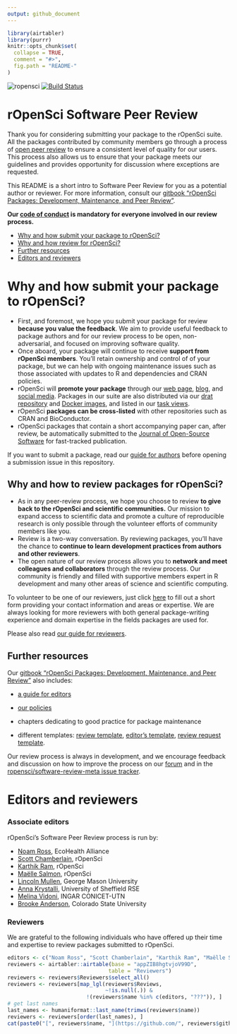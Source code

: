 ```yaml
---
output: github_document
---
```



```r
library(airtabler)
library(purrr)
knitr::opts_chunk$set(
  collapse = TRUE,
  comment = "#>",
  fig.path = "README-"
)
```

![ropensci](icon_lettering_color.png)
[![Build Status](https://travis-ci.org/ropensci/software-review.svg?branch=master)](https://travis-ci.org/ropensci/software-review)

# rOpenSci Software Peer Review

<!-- README.md is generated from README.Rmd. Please edit that file -->

Thank you for considering submitting your package to the rOpenSci suite. All
the packages contributed by community members go through a process of [open peer review](https://ropensci.org/blog/2017/09/01/nf-softwarereview/) to ensure a consistent level of quality for our users. This process also allows us to ensure that your package meets our guidelines and provides opportunity for discussion where exceptions are requested. 

This README is a short intro to Software Peer Review  for you as a potential author or reviewer. For more information, consult our [gitbook "rOpenSci Packages: Development, Maintenance, and Peer Review"](https://ropensci.github.io/dev_guide/).

**Our [code of conduct](https://ropensci.github.io/dev_guide/policies.html#code-of-conduct) is mandatory for everyone involved in our review process.**

* [Why and how submit your package to rOpenSci?](#why-submit)
* [Why and how review for rOpenSci?](#why-review)
* [Further resources](#further)
* [Editors and reviewers](#editors)

# <a href="#why-submit" name="why-submit"></a>Why and how submit your package to rOpenSci?

-   First, and foremost, we hope you submit your package for review **because you
    value the feedback**.  We aim to provide useful feedback to package authors
    and for our review process to be open, non-adversarial, and focused on
    improving software quality.
-   Once aboard, your package will continue to receive **support from rOpenSci
    members**.  You'll retain ownership  and control of of your package, but we
    can help with ongoing maintenance issues such as those associated with
    updates to R and dependencies and CRAN policies.
-   rOpenSci will **promote your package** through our [web
    page](https://ropensci.org/packages/), [blog](https://ropensci.org/blog/),
    and [social media](https://twitter.com/ropensci).  Packages in our suite
    are also distributed via our [drat repository](http://packages.ropensci.org/)
    and [Docker images](https://hub.docker.com/r/rocker/ropensci/), and listed
    in our [task views](https://github.com/search?utf8=%E2%9C%93&q=user%3Aropensci+%22task+view%22&type=Repositories&ref=searchresults).
-   rOpenSci **packages can be cross-listed** with other repositories such as CRAN
    and BioConductor.
-   rOpenSci packages that contain a short accompanying paper can, after review,
    be automatically submitted to the
    [Journal of Open-Source Software](http://joss.theoj.org/) for fast-tracked
    publication.
    
If you want to submit a package, read our [guide for authors](https://ropensci.github.io/dev_guide/guide-for-authors.html) before opening a submission issue in this repository.

## <a href="#why-review" name="why-review"></a>Why and how to review packages for rOpenSci?

-   As in any peer-review process, we hope you choose to review **to give back
    to the rOpenSci and scientific communities.**  Our mission to expand
    access to scientific data and promote a culture of reproducible research
    is only possible through the volunteer efforts of community members like you.
-   Review is a two-way conversation. By reviewing packages, you'll have the
    chance to **continue to learn development practices from authors and
    other reviewers**.
-   The open nature of our review process allows you to **network and meet
    colleagues and collaborators** through the review process.  Our community
    is friendly and filled with supportive members expert in R development and
    many other areas of science and scientific computing.


To volunteer to be one of our reviewers, just click [here](https://ropensci.org/onboarding/) to fill out a short form providing your contact information and areas or expertise. We are always looking for more reviewers with both general package-writing experience and domain expertise in the fields packages are used for.

Please also read [our guide for reviewers](https://ropensci.github.io/dev_guide/reviewerguide.html).

## <a href="#further" name="further"></a>Further resources

Our [gitbook "rOpenSci Packages: Development, Maintenance, and Peer Review"](https://ropensci.github.io/dev_guide/) also includes:

* [a guide for editors](https://ropensci.github.io/dev_guide/editorguide.html)

* [our policies](https://ropensci.github.io/dev_guide/policies.html)

* chapters dedicating to good practice for package maintenance

* different templates: [review template](https://ropensci.github.io/dev_guide/reviewtemplate.html), [editor's template](https://ropensci.github.io/dev_guide/editortemplate.html), [review request template](https://ropensci.github.io/dev_guide/reviewrequesttemplate.html).

Our review process is always in development, and we encourage feedback and discussion
on how to improve the process on our [forum](https://discuss.ropensci.org/) and in the [ropensci/software-review-meta issue tracker](https://github.com/ropensci/software-review-meta/issues).

# <a href="#editors" name="editors"></a> Editors and reviewers

### Associate editors

rOpenSci's Software Peer Review process is run by:

* [Noam Ross](https://github.com/noamross), EcoHealth Alliance
* [Scott Chamberlain](https://github.com/sckott), rOpenSci
* [Karthik Ram](https://github.com/karthik), rOpenSci
* [Maëlle Salmon](https://github.com/maelle), rOpenSci
* [Lincoln Mullen](https://github.com/lmullen), George Mason University
* [Anna Krystalli](https://github.com/annakrystalli), University of Sheffield RSE
* [Melina Vidoni](https://github.com/melvidoni), INGAR CONICET-UTN
* [Brooke Anderson](https://github.com/geanders), Colorado State University

### Reviewers

We are grateful to the following individuals who have offered up their time and expertise to review packages submitted to rOpenSci.

```r
editors <- c("Noam Ross", "Scott Chamberlain", "Karthik Ram", "Maëlle Salmon", "Brooke Anderson", "Melina Vidoni")
reviewers <- airtabler::airtable(base = "appZIB8hgtvjoV99D", 
                                table = "Reviewers")
reviewers <- reviewers$Reviewers$select_all()
reviewers <- reviewers[map_lgl(reviewers$Reviews, 
                               ~!is.null(.)) & 
                         !(reviewers$name %in% c(editors, "???")), ]
# get last names
last_names <- humaniformat::last_name(trimws(reviewers$name))
reviewers <- reviewers[order(last_names), ]
cat(paste0("[", reviewers$name, "](https://github.com/", reviewers$github, ")", collapse = " \U00B7 "))
```

